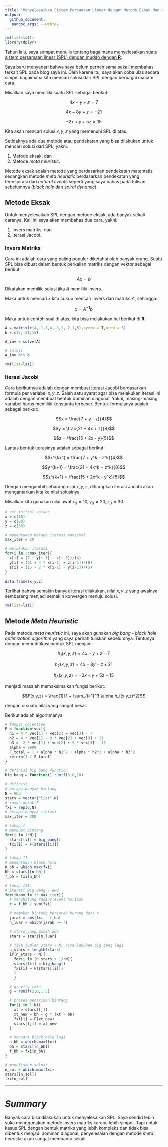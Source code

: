 ```yaml
---
title: "Menyelesaikan Sistem Persamaan Linear dengan Metode Eksak dan Meta Heuristic"
output: 
  github_document:
   pandoc_args: --webtex
---
```


```r
rm(list=ls())
library(dplyr)
```

Tahun lalu, saya sempat menulis tentang bagaimana [menyelesaikan suatu sistem persamaan linear (SPL) dengan mudah dengan __R__](https://ikanx101.com/blog/ig-spl/).

Saya baru menyadari bahwa saya belum pernah sama sekali membahas terkait SPL pada blog saya ini. Oleh karena itu, saya akan coba ulas secara simpel bagaimana kita mencari solusi dari SPL dengan berbagai macam cara.

Misalkan saya memiliki suatu SPL sebagai berikut:

$$4x - y + z = 7$$

$$4x - 8y + z = -21$$

$$-2x + y + 5z = 15$$

Kita akan mencari solusi $x,y,z$ yang memenuhi SPL di atas.

Setidaknya ada dua metode atau pendekatan yang bisa dilakukan untuk mencari solusi dari SPL, yakni:

1. Metode eksak, dan
1. Metode _meta heuristic_.

Metode eksak adalah metode yang berdasarkan pendekatan matematis sedangkan metode _meta heuristic_ berdasarkan pendekatan yang terinspirasi dari _natural events_ seperti yang saya bahas pada tulisan sebelumnya (_black hole_ dan _spiral dynamic_).

## Metode Eksak

Untuk menyelesaikan SPL dengan metode eksak, ada banyak sekali caranya. Kali ini saya akan membahas dua cara, yakni: 

1. Invers matriks, dan
1. Iterasi Jacobi.

### Invers Matriks

Cara ini adalah cara yang paling populer diketahui oleh banyak orang. Suatu SPL bisa dibuat dalam bentuk perkalian matriks dengan vektor sebagai berikut:

$$Ax = b$$

Dikatakan memiliki solusi jika $A$ memiliki invers.

Maka untuk mencari $x$ kita cukup mencari invers dari matriks $A$, sehingga:

$$x = A^{-1}b$$

Maka untuk contoh soal di atas, kita bisa melakukan hal berikut di __R__:

```r
A = matrix(c(4,-1,1,4,-8,1,-2,1,5),byrow = T,nrow = 3)
b = c(7,-21,15)

A_inv = solve(A)

# solusi
A_inv %*% b
```

```r
rm(list=ls())
```

### Iterasi Jacobi

Cara berikutnya adalah dengan membuat iterasi Jacobi berdasarkan formula per variabel $x,y,z$. Salah satu syarat agar bisa melakukan iterasi ini adalah dengan membuat bentuk dominan diagonal. Yakni, masing-masing variabel harus memiliki konstanta terbesar. Bentuk formulanya adalah sebagai berikut:

$$x = \frac{7 + y - z}{4}$$

$$y = \frac{21 + 4x + z}{8}$$

$$z = \frac{15 + 2x - y}{5}$$

Lantas bentuk iterasinya adalah sebagai berikut:

$$x^{k+1} = \frac{7 + y^k - z^k}{4}$$

$$y^{k+1} = \frac{21 + 4x^k + z^k}{8}$$

$$z^{k+1} = \frac{15 + 2x^k - y^k}{5}$$

Dengan mengambil sebarang nilai $x,y,z$, diharapkan iterasi Jacobi akan mengantarkan kita ke nilai solusinya.

Misalkan kita gunakan nilai awal $x_0 = 10, y_0 = 20, z_0 = 30$.

```r
# set initial values
x = c(10)
y = c(20)
z = c(30)

# menentukan berapa iterasi maksimal
max_iter = 20

# melakukan iterasi
for(i in 2:max_iter){
  x[i] = (7 + y[i-1] - z[i-1])/(4)
  y[i] = (21 + 4 * x[i-1] + z[i-1])/(8)
  z[i] = (15 + 2 * x[i-1] - y[i-1])/(5)
}

data.frame(x,y,z)
```

Terlihat bahwa semakin banyak iterasi dilakukan, nilai $x,y,z$ yang awalnya sembarang menjadi semakin konvergen menuju solusi.

```r
rm(list=ls())
```

## Metode _Meta Heuristic_

Pada metode _meta heuristic_ ini, saya akan gunakan _big bang - black hole optimization algorithm_ yang saya pernah tuliskan sebelumnya. Tentunya dengan memodifikasi bentuk SPL menjadi:

$$h_1(x,y,z) = 4x - y + z - 7$$

$$h_2(x,y,z) = 4x - 8y + z + 21$$

$$h_3(x,y,z) = -2x + y + 5z - 15$$

menjadi masalah memaksimalkan fungsi berikut:

$$F(x,y,z) = \frac{1}{1 + \sum_{i=1}^3 \alpha h_i(x,y,z)^2}$$

dengan $\alpha$ suatu nilai yang sangat besar.

Berikut adalah algoritmanya:

```r
# fungsi objective
F = function(vec){
  h1 = 4 * vec[1] - vec[2] + vec[3] - 7
  h2 = 4 * vec[1] - 8 * vec[2] + vec[3] + 21
  h3 = -2 * vec[1] + vec[2] + 5 * vec[3] - 15
  alpha = 9999
  F_total = 1 + alpha * h1^2 + alpha * h2^2 + alpha * h3^2
  return(1 / F_total)
}

# definisi big bang function
big_bang = function() runif(3,0,10)

# definisi
# berapa banyak bintang
N = 900
stars = vector("list",N)
# rumah untuk F
fxi = rep(0,N)
# berapa banyak iterasi
max_iter = 300

# tahap I
# membuat bintang
for(i in 1:N){
  stars[[i]] = big_bang()
  fxi[i] = F(stars[[i]])
}

# tahap II
# menentukan black hole
n_bh = which.max(fxi)
bh = stars[[n_bh]]
f_bh = fxi[n_bh]

# tahap III
# iterasi Big Bang - BHO
for(ikanx in 1: max_iter){
  # menghitung radius event horizon
  r = f_bh / sum(fxi)

  # memakan bintang berjarak kurang dari r
  jarak = abs(fxi - f_bh)
  n_luar = which(jarak >= r)

  # stars yang masih ada
  stars = stars[n_luar]

  # jika jumlah stars < N, kita lakukan big bang lagi
  n_stars = length(stars)
  if(n_stars < N){
    for(i in (n_stars + 1):N){
	stars[[i]] = big_bang()
	fxi[i] = F(stars[[i]])
	}
    }

  # gravity rate
  g = runif(2,0,1.5)

  # proses penarikan bintang
  for(j in 1:N){
    xt = stars[[j]]
    xt_new = bh + g * (xt - bh)
    fxi[j] = F(xt_new)
    stars[[j]] = xt_new
  }

  # mencari black hole lagi
  n_bh = which.max(fxi)
  bh = stars[[n_bh]]
  f_bh = fxi[n_bh]
}

# menuliskan solusi
n_sol = which.max(fxi)
stars[[n_sol]]
fxi[n_sol]
```

---

# ___Summary___

Banyak cara bisa dilakukan untuk menyelesaikan SPL. Saya sendiri lebih suka menggunakan metode invers matriks karena lebih simpel. Tapi untuk kasus SPL dengan bentuk matriks yang lebih kompleks dan tidak bisa dibentuk menjadi dominan diagonal, penyelesaian dengan metode _meta heuristic_ akan sangat membantu sekali.
